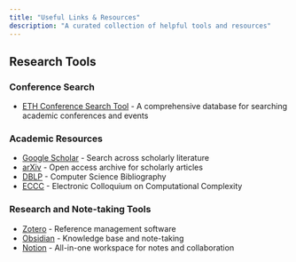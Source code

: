 ```yaml
---
title: "Useful Links & Resources"
description: "A curated collection of helpful tools and resources"
---
```


## Research Tools

### Conference Search
- [ETH Conference Search Tool](https://stag-library.ethz.ch/client/en_GB/default/search/simple?&qf=ETHCSEARCH_LOCATION&qu=ETHCSEARCH) - A comprehensive database for searching academic conferences and events

### Academic Resources
- [Google Scholar](https://scholar.google.com/citations?user=_WTuVPIAAAAJ) - Search across scholarly literature
- [arXiv](https://arxiv.org/) - Open access archive for scholarly articles
- [DBLP](https://dblp.org/pid/231/1775.html) - Computer Science Bibliography
- [ECCC](https://eccc.weizmann.ac.il/) - Electronic Colloquium on Computational Complexity

### Research and Note-taking Tools
- [Zotero](https://www.zotero.org/) - Reference management software
- [Obsidian](https://obsidian.md/) - Knowledge base and note-taking
- [Notion](https://www.notion.so/) - All-in-one workspace for notes and collaboration

<!-- ## Programming & Development

### Documentation
- [Python Documentation](https://docs.python.org/3/) - Official Python programming language documentation
- [Quarto Guide](https://quarto.org/docs/guide/) - Comprehensive guide for Quarto publishing system -->

<!-- ### Tools
- [GitHub](https://github.com/) - Code hosting and collaboration platform
- [VS Code](https://code.visualstudio.com/) - Popular code editor with extensive features -->

<!-- ## Data Science Resources

### Libraries & Frameworks
- [Pandas](https://pandas.pydata.org/) - Data manipulation and analysis
- [scikit-learn](https://scikit-learn.org/) - Machine learning in Python
- [TensorFlow](https://www.tensorflow.org/) - End-to-end machine learning platform -->

<!-- ### Tutorials & Learning
- [Kaggle](https://www.kaggle.com/) - Data science competitions and learning resources
- [DataCamp](https://www.datacamp.com/) - Interactive data science courses

::: {.callout-note}
This is a living document that will be updated regularly with new resources. If you have suggestions for additions, please feel free to reach out!
::: -->